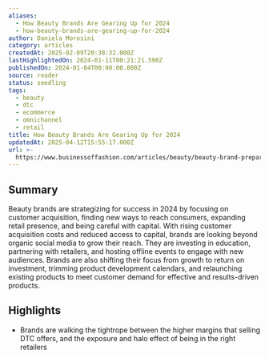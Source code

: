 ```yaml
---
aliases:
  - How Beauty Brands Are Gearing Up for 2024
  - how-beauty-brands-are-gearing-up-for-2024
author: Daniela Morosini
category: articles
createdAt: 2025-02-09T20:38:32.000Z
lastHighlightedOn: 2024-01-11T00:21:21.590Z
publishedOn: 2024-01-04T00:00:00.000Z
source: reader
status: seedling
tags:
  - beauty
  - dtc
  - ecommerce
  - omnichannel
  - retail
title: How Beauty Brands Are Gearing Up for 2024
updatedAt: 2025-04-12T15:55:17.000Z
url: >-
  https://www.businessoffashion.com/articles/beauty/beauty-brand-preparation-for-2024/?utm_source=Sailthru&utm_medium=email&utm_campaign=Newsletter%20Weekly%20Roundup:%20Retail%20Dive:%20DTC%2001-06-2024&utm_term=Retail%20Dive:%20DTC%20Weekender
---
```

## Summary

Beauty brands are strategizing for success in 2024 by focusing on customer acquisition, finding new ways to reach consumers, expanding retail presence, and being careful with capital. With rising customer acquisition costs and reduced access to capital, brands are looking beyond organic social media to grow their reach. They are investing in education, partnering with retailers, and hosting offline events to engage with new audiences. Brands are also shifting their focus from growth to return on investment, trimming product development calendars, and relaunching existing products to meet customer demand for effective and results-driven products.

## Highlights

- Brands are walking the tightrope between the higher margins that selling DTC offers, and the exposure and halo effect of being in the right retailers
